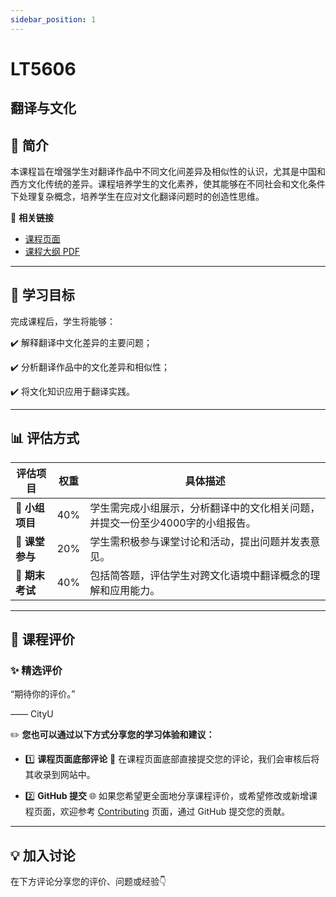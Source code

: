 ```yaml
---
sidebar_position: 1
---
```


# LT5606
## 翻译与文化

## **📘 简介**
本课程旨在增强学生对翻译作品中不同文化间差异及相似性的认识，尤其是中国和西方文化传统的差异。课程培养学生的文化素养，使其能够在不同社会和文化条件下处理复杂概念，培养学生在应对文化翻译问题时的创造性思维。

🔗 **相关链接**
- [课程页面](https://www.cityu.edu.hk/catalogue/pg/202425/course/LT5606.htm)
- [课程大纲 PDF](https://www.cityu.edu.hk/catalogue/pg/202425/course/LT5606.pdf)

---

## **🎯 学习目标**

完成课程后，学生将能够：

✔️ 解释翻译中文化差异的主要问题；

✔️ 分析翻译作品中的文化差异和相似性；

✔️ 将文化知识应用于翻译实践。

---

## **📊 评估方式**

| **评估项目**                | **权重** | **具体描述**                                                                                     |
|----------------------------|---------|-----------------------------------------------------------------------------------------------|
| **💼 小组项目**             | 40%     | 学生需完成小组展示，分析翻译中的文化相关问题，并提交一份至少4000字的小组报告。                                     |
| **💬 课堂参与**             | 20%     | 学生需积极参与课堂讨论和活动，提出问题并发表意见。                                                   |
| **📝 期末考试**             | 40%     | 包括简答题，评估学生对跨文化语境中翻译概念的理解和应用能力。                                               |

---

## **💬 课程评价**

### ✨ **精选评价**
<div className={commentStyles.commentBox}>
    <p className={commentStyles.commentText}>
        “期待你的评价。”
    </p>
    <p className={commentStyles.commentAuthor}>—— CityU</p>
</div>

✏️ **您也可以通过以下方式分享您的学习体验和建议：**

- 1️⃣ **课程页面底部评论**
💬 在课程页面底部直接提交您的评论，我们会审核后将其收录到网站中。

- 2️⃣ **GitHub 提交**
🌐 如果您希望更全面地分享课程评价，或希望修改或新增课程页面，欢迎参考 [Contributing](https://penjc.github.io/CityU/contributing) 页面，通过 GitHub 提交您的贡献。

---

## **💡 加入讨论**

在下方评论分享您的评价、问题或经验👇
<Utterances />

